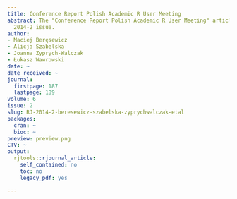 ```yaml
---
title: Conference Report Polish Academic R User Meeting
abstract: The "Conference Report Polish Academic R User Meeting" article from the
  2014-2 issue.
author:
- Maciej Beręsewicz
- Alicja Szabelska
- Joanna Zyprych-Walczak
- Łukasz Wawrowski
date: ~
date_received: ~
journal:
  firstpage: 187
  lastpage: 189
volume: 6
issue: 2
slug: RJ-2014-2-beresewicz-szabelska-zyprychwalczak-etal
packages:
  cran: ~
  bioc: ~
preview: preview.png
CTV: ~
output:
  rjtools::rjournal_article:
    self_contained: no
    toc: no
    legacy_pdf: yes

---
```

